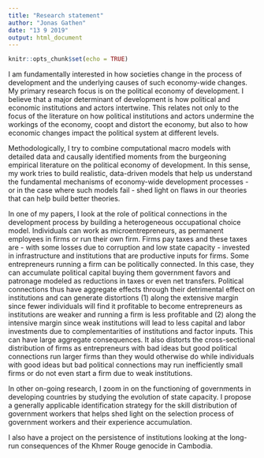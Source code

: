 ```yaml
---
title: "Research statement"
author: "Jonas Gathen"
date: "13 9 2019"
output: html_document
---
```


```r
knitr::opts_chunk$set(echo = TRUE)
```

I am fundamentally interested in how societies change in the process of development and the underlying causes of such economy-wide changes. My primary research focus is on the political economy of development. I believe that a major determinant of development is how political and economic institutions and actors intertwine. This relates not only to the focus of the literature on how political institutions and actors undermine the workings of the economy, coopt and distort the economy, but also to how economic changes impact the political system at different levels.

Methodologically, I try to combine computational macro models with detailed data and causally identified moments from the burgeoning empirical literature on the political economy of development. In this sense, my work tries to build realistic, data-driven models that help us understand the fundamental mechanisms of economy-wide development processes - or in the case where such models fail - shed light on flaws in our theories that can help build better theories. 

In one of my papers, I look at the role of political connections in the development process by building a heterogeneous occupational choice model. Individuals can work as microentrepreneurs, as permanent employees in firms or run their own firm. Firms pay taxes and these taxes are - with some losses due to corruption and low state capacity - invested in infrastructure and institutions that are productive inputs for firms. Some entrepreneurs running a firm can be politically connected. In this case, they can accumulate political capital buying them government favors and patronage modeled as reductions in taxes or even net transfers. Political connections thus have aggregate effects through their detrimental effect on institutions and can generate distortions (1) along the extensive margin since fewer individuals will find it profitable to become entrepreneurs as institutions are weaker and running a firm is less profitable and (2) along the intensive margin since weak institutions will lead to less capital and labor investments due to complementarities of institutions and factor inputs. This can have large aggregate consequences. It also distorts the cross-sectional distribution of firms as entrepreneurs with bad ideas but good political connections run larger firms than they would otherwise do while individuals with good ideas but bad political connections may run inefficiently small firms or do not even start a firm due to weak institutions.

In other on-going research, I zoom in on the functioning of governments in developing countries by studying the evolution of state capacity. I propose a generally applicable identification strategy for the skill distribution of government workers that helps shed light on the selection process of government workers and their experience accumulation. 

I also have a project on the persistence of institutions looking at the long-run consequences of the Khmer Rouge genocide in Cambodia. 